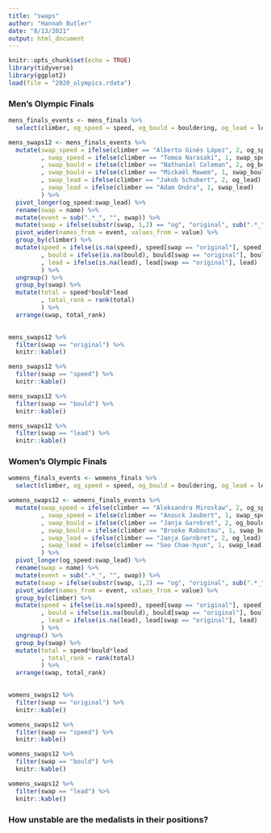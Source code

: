 ```yaml
---
title: "swaps"
author: "Hannah Butler"
date: "8/13/2021"
output: html_document
---
```


```r
knitr::opts_chunk$set(echo = TRUE)
library(tidyverse)
library(ggplot2)
load(file = "2020_olympics.rdata")
```

### Men's Olympic Finals

```r
mens_finals_events <- mens_finals %>%
  select(climber, og_speed = speed, og_bould = bouldering, og_lead = lead)

mens_swaps12 <- mens_finals_events %>%
  mutate(swap_speed = ifelse(climber == "Alberto Ginés López", 2, og_speed)
         , swap_speed = ifelse(climber == "Tomoa Narasaki", 1, swap_speed)
         , swap_bould = ifelse(climber == "Nathaniel Coleman", 2, og_bould)
         , swap_bould = ifelse(climber == "Mickaël Mawem", 1, swap_bould)
         , swap_lead = ifelse(climber == "Jakob Schubert", 2, og_lead)
         , swap_lead = ifelse(climber == "Adam Ondra", 1, swap_lead)
         ) %>%
  pivot_longer(og_speed:swap_lead) %>%
  rename(swap = name) %>%
  mutate(event = sub(".*_", "", swap)) %>%
  mutate(swap = ifelse(substr(swap, 1,2) == "og", "original", sub(".*_", "", swap))) %>%
  pivot_wider(names_from = event, values_from = value) %>%
  group_by(climber) %>%
  mutate(speed = ifelse(is.na(speed), speed[swap == "original"], speed)
         , bould = ifelse(is.na(bould), bould[swap == "original"], bould)
         , lead = ifelse(is.na(lead), lead[swap == "original"], lead)
         ) %>%
  ungroup() %>%
  group_by(swap) %>%
  mutate(total = speed*bould*lead
         , total_rank = rank(total)
         ) %>%
  arrange(swap, total_rank)
  

mens_swaps12 %>% 
  filter(swap == "original") %>%
  knitr::kable()

mens_swaps12 %>% 
  filter(swap == "speed") %>%
  knitr::kable()

mens_swaps12 %>% 
  filter(swap == "bould") %>%
  knitr::kable()

mens_swaps12 %>% 
  filter(swap == "lead") %>%
  knitr::kable()
```


### Women's Olympic Finals

```r
womens_finals_events <- womens_finals %>%
  select(climber, og_speed = speed, og_bould = bouldering, og_lead = lead)

womens_swaps12 <- womens_finals_events %>%
  mutate(swap_speed = ifelse(climber == "Aleksandra Mirosław", 2, og_speed)
         , swap_speed = ifelse(climber == "Anouck Jaubert", 1, swap_speed)
         , swap_bould = ifelse(climber == "Janja Garnbret", 2, og_bould)
         , swap_bould = ifelse(climber == "Brooke Raboutou", 1, swap_bould)
         , swap_lead = ifelse(climber == "Janja Garnbret", 2, og_lead)
         , swap_lead = ifelse(climber == "Seo Chae-hyun", 1, swap_lead)
         ) %>%
  pivot_longer(og_speed:swap_lead) %>%
  rename(swap = name) %>%
  mutate(event = sub(".*_", "", swap)) %>%
  mutate(swap = ifelse(substr(swap, 1,2) == "og", "original", sub(".*_", "", swap))) %>%
  pivot_wider(names_from = event, values_from = value) %>%
  group_by(climber) %>%
  mutate(speed = ifelse(is.na(speed), speed[swap == "original"], speed)
         , bould = ifelse(is.na(bould), bould[swap == "original"], bould)
         , lead = ifelse(is.na(lead), lead[swap == "original"], lead)
         ) %>%
  ungroup() %>%
  group_by(swap) %>%
  mutate(total = speed*bould*lead
         , total_rank = rank(total)
         ) %>%
  arrange(swap, total_rank)
  

womens_swaps12 %>% 
  filter(swap == "original") %>%
  knitr::kable()

womens_swaps12 %>% 
  filter(swap == "speed") %>%
  knitr::kable()

womens_swaps12 %>% 
  filter(swap == "bould") %>%
  knitr::kable()

womens_swaps12 %>% 
  filter(swap == "lead") %>%
  knitr::kable()
```


### How unstable are the medalists in their positions?
